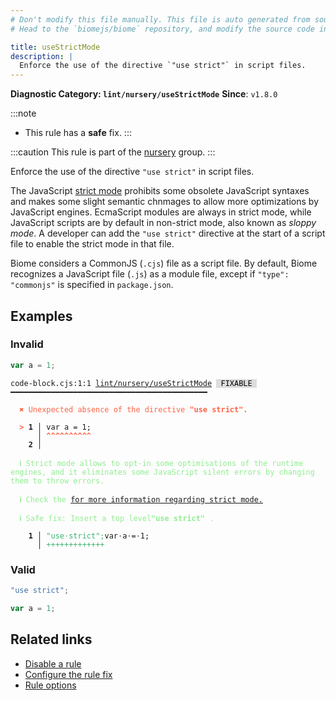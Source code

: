 ```yaml
---
# Don't modify this file manually. This file is auto generated from source, and you will lose your changes next time the website is built.
# Head to the `biomejs/biome` repository, and modify the source code in there.

title: useStrictMode
description: |
  Enforce the use of the directive `"use strict"` in script files.
---
```


**Diagnostic Category: `lint/nursery/useStrictMode`**
<Tabs>
<TabItem label="JavaScript (and super languages)" icon="seti:javascript">
**Since**: `v1.8.0`

:::note
- This rule has a **safe** fix.
:::

:::caution
This rule is part of the [nursery](/linter/rules/#nursery) group.
:::

Enforce the use of the directive `"use strict"` in script files.

The JavaScript [strict mode](https://developer.mozilla.org/en-US/docs/Web/JavaScript/Reference/Strict_mode) prohibits some obsolete JavaScript syntaxes and makes some slight semantic chnmages to allow more optimizations by JavaScript engines.
EcmaScript modules are always in strict mode, while JavaScript scripts are by default in non-strict mode, also known as _sloppy mode_.
A developer can add the `"use strict"` directive at the start of a script file to enable the strict mode in that file.

Biome considers a CommonJS (`.cjs`) file as a script file.
By default, Biome recognizes a JavaScript file (`.js`) as a module file, except if `"type": "commonjs"` is specified in `package.json`.

## Examples

### Invalid

```cjs
var a = 1;
```

<pre class="language-text"><code class="language-text">code-block.cjs:1:1 <a href="https://biomejs.dev/linter/rules/use-strict-mode">lint/nursery/useStrictMode</a> <span style="color: #000; background-color: #ddd;"> FIXABLE </span> ━━━━━━━━━━━━━━━━━━━━━━━━━━━━━━━━━━━━━━━━━━━━<br /><br />  <strong><span style="color: Tomato;">✖</span></strong> <span style="color: Tomato;">Unexpected absence of the directive </span><span style="color: Tomato;"><strong>&quot;use strict&quot;.</strong></span><br />  <br />  <strong><span style="color: Tomato;">&gt;</span></strong> <strong>1 │ </strong>var a = 1;<br />   <strong>   │ </strong><strong><span style="color: Tomato;">^</span></strong><strong><span style="color: Tomato;">^</span></strong><strong><span style="color: Tomato;">^</span></strong><strong><span style="color: Tomato;">^</span></strong><strong><span style="color: Tomato;">^</span></strong><strong><span style="color: Tomato;">^</span></strong><strong><span style="color: Tomato;">^</span></strong><strong><span style="color: Tomato;">^</span></strong><strong><span style="color: Tomato;">^</span></strong><strong><span style="color: Tomato;">^</span></strong><br />    <strong>2 │ </strong><br />  <br />  <strong><span style="color: lightgreen;">ℹ</span></strong> <span style="color: lightgreen;">Strict mode allows to opt-in some optimisations of the runtime engines, and it eliminates some JavaScript silent errors by changing them to throw errors.</span><br />  <br />  <strong><span style="color: lightgreen;">ℹ</span></strong> <span style="color: lightgreen;">Check the </span><span style="color: lightgreen;"><a href="https://developer.mozilla.org/en-US/docs/Web/JavaScript/Reference/Strict_mode">for more information regarding strict mode.</a></span><br />  <br />  <strong><span style="color: lightgreen;">ℹ</span></strong> <span style="color: lightgreen;">Safe fix</span><span style="color: lightgreen;">: </span><span style="color: lightgreen;">Insert a top level</span><span style="color: lightgreen;"><strong>&quot;use strict&quot; </strong></span><span style="color: lightgreen;">.</span><br />  <br />  <strong>  1 │ </strong><span style="color: MediumSeaGreen;">&quot;</span><span style="color: MediumSeaGreen;">u</span><span style="color: MediumSeaGreen;">s</span><span style="color: MediumSeaGreen;">e</span><span style="opacity: 0.8;"><span style="color: MediumSeaGreen;">·</span></span><span style="color: MediumSeaGreen;">s</span><span style="color: MediumSeaGreen;">t</span><span style="color: MediumSeaGreen;">r</span><span style="color: MediumSeaGreen;">i</span><span style="color: MediumSeaGreen;">c</span><span style="color: MediumSeaGreen;">t</span><span style="color: MediumSeaGreen;">&quot;</span><span style="color: MediumSeaGreen;">;</span>var<span style="opacity: 0.8;">·</span>a<span style="opacity: 0.8;">·</span>=<span style="opacity: 0.8;">·</span>1;<br />  <strong>    │ </strong><span style="color: MediumSeaGreen;">+</span><span style="color: MediumSeaGreen;">+</span><span style="color: MediumSeaGreen;">+</span><span style="color: MediumSeaGreen;">+</span><span style="color: MediumSeaGreen;">+</span><span style="color: MediumSeaGreen;">+</span><span style="color: MediumSeaGreen;">+</span><span style="color: MediumSeaGreen;">+</span><span style="color: MediumSeaGreen;">+</span><span style="color: MediumSeaGreen;">+</span><span style="color: MediumSeaGreen;">+</span><span style="color: MediumSeaGreen;">+</span><span style="color: MediumSeaGreen;">+</span>          <br /></code></pre>

### Valid

```cjs
"use strict";

var a = 1;
```

## Related links

- [Disable a rule](/linter/#disable-a-lint-rule)
- [Configure the rule fix](/linter#configure-the-rule-fix)
- [Rule options](/linter/#rule-options)

</TabItem>
</Tabs>

